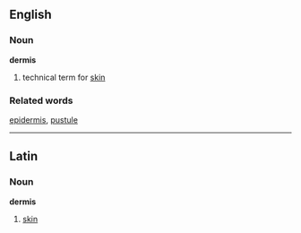 ==English==
===Noun===
'''dermis'''

# technical term for [[skin]]

===Related words===
[[epidermis]], [[pustule]]

----
==Latin==
===Noun===
'''dermis'''

# [[skin]]